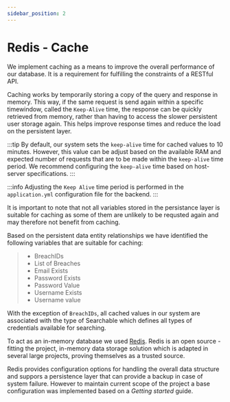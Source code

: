 ```yaml
---
sidebar_position: 2
---
```

# Redis - Cache

We implement caching as a means to improve the overall performance of our database. It is a requirement for fulfilling the constraints of a RESTful API. 

Caching works by temporarily storing a copy of the query and response in memory. This way, if the same request is send again within a specific timewindow, called the ```Keep-Alive``` time, the response can be quickly retrieved from memory, rather than having to access the slower persistent user storage again. 
This helps improve response times and reduce the load on the persistent layer. 




:::tip
By default, our system sets the ```keep-alive``` time for cached values to 10 minutes. However, this value can be adjust based on the available RAM and expected number of requests that are to be made within the ```keep-alive``` time period. 
We recommend configuring the ```keep-alive``` time based on host-server specifications. 
:::

:::info
Adjusting the ```Keep Alive``` time period is performed in the ```application.yml``` configuration file for the backend. 
:::

It is important to note that not all variables stored in the persistance layer is suitable for caching as some of them are unlikely to be requsted again and may therefore not benefit from caching.

Based on the persistent data entity relationships we have identified the following variables that are suitable for caching:

> - BreachIDs
> - List of Breaches
> - Email Exists
> - Password Exists
> - Password Value
> - Username Exists
> - Username value

With the exception of ```BreachIDs```, all cached values in our system are associated with the type of Searchable which defines all types of credentials available for searching. 

To act as an in-memory database we used [Redis](https://redis.io).
Redis is an open source - fitting the project, in-memory data storage solution which is adapted in several large projects, proving themselves as a trusted source. 

Redis provides configuration options for handling the overall data structure and suppors a persistence layer that can provide a backup in case of system failure. 
However to maintain current scope of the project a base configuration was implemented based on a *Getting started* guide. 

